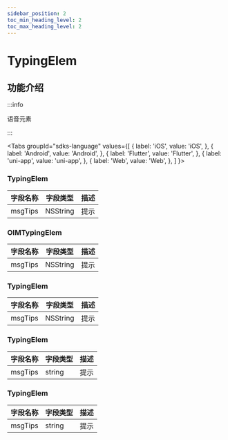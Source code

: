 ```yaml
---
sidebar_position: 2
toc_min_heading_level: 2
toc_max_heading_level: 2
---
```


# TypingElem

## 功能介绍

:::info

语音元素

:::

<Tabs
groupId="sdks-language"
values={[
{ label: 'iOS', value: 'iOS', },
{ label: 'Android', value: 'Android', },
{ label: 'Flutter', value: 'Flutter', },
{ label: 'uni-app', value: 'uni-app', },
{ label: 'Web', value: 'Web', },
]
}>

<TabItem value="Flutter">

### TypingElem

| 字段名称 | 字段类型 | 描述 |
| -------- | -------- | ---- |
| msgTips  | NSString | 提示 |

</TabItem>

<TabItem value="iOS">

### OIMTypingElem

| 字段名称 | 字段类型 | 描述 |
| -------- | -------- | ---- |
| msgTips  | NSString | 提示 |

</TabItem>

<TabItem value="Android">

### TypingElem

| 字段名称 | 字段类型 | 描述 |
| -------- | -------- | ---- |
| msgTips  | NSString | 提示 |

</TabItem>

<TabItem value="Web">

### TypingElem

| 字段名称 | 字段类型 | 描述 |
| -------- | -------- | ---- |
| msgTips  | string   | 提示 |

</TabItem>

<TabItem value="uni-app">

### TypingElem

| 字段名称 | 字段类型 | 描述 |
| -------- | -------- | ---- |
| msgTips  | string   | 提示 |

</TabItem>

</Tabs>
